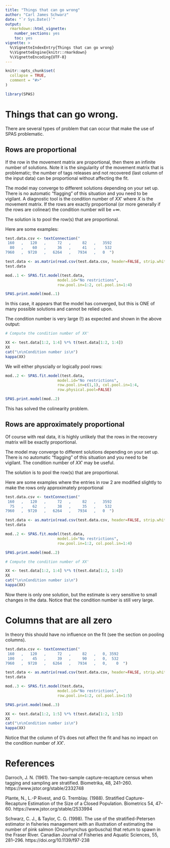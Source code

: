 ```yaml
---
title: "Things that can go wrong"
author: "Carl James Schwarz"
date: "`r Sys.Date()`"
output:
  rmarkdown::html_vignette:
    number_sections: yes
    toc: yes
vignette: >
  %\VignetteIndexEntry{Things that can go wrong} 
  %\VignetteEngine{knitr::rmarkdown} 
  %\VignetteEncoding{UTF-8}
---
```


```r
knitr::opts_chunk$set(
  collapse = TRUE,
  comment = "#>"
)

library(SPAS)  

```

# Things that can go wrong.
There are several types of problem that can occur that make the use of 
SPAS problematic.

## Rows are proportional
If the row in the movement matrix are proportional, then there an infinite
number of solutions. Note it is the singularity of the movement matrix 
that is problematic; the number of tags releases and not recovered (last column of
the input data) can be proportional without affecting the fit.

The model may converge to different solutions depending on your set up.
There is no automatic "flagging" of this situation and you need
to be vigilant. A diagnostic tool is the condition number of
$XX'$ where $X$ is the movement matrix. If the rows are exactly 
proportional (or more generally if the rows are colinear) the
condition number will be $+\infty$. 

The solution is to pool the row(s) that are proportional.

Here are some examples:

```r

test.data.csv <- textConnection("
 160   ,   120   ,     72   ,     82   ,   3592
  80   ,    60   ,     36   ,     41   ,    532
7960   ,  9720   ,   6264   ,   7934   ,   0  ")

test.data <- as.matrix(read.csv(test.data.csv, header=FALSE, strip.white=TRUE))
test.data

mod..1 <- SPAS.fit.model(test.data,
                       model.id="No restrictions",
                       row.pool.in=1:2, col.pool.in=1:4)

SPAS.print.model(mod..1)
```

In this case, it appears that the model has converged, but this is ONE of many possible 
solutions and cannot be relied upon.

The condition number is very large (!) as expected and shown in the above output:
```r
# Compute the condition number of XX'

XX <- test.data[1:2, 1:4] %*% t(test.data[1:2, 1:4])
XX
cat("\n\nCondition number is\n")
kappa(XX)
```

We will either physcially or logically pool rows:
```r
mod..2 <- SPAS.fit.model(test.data,
                       model.id="No restrictions",
                       row.pool.in=c(1,1), col.pool.in=1:4, 
                       row.physical.pool=FALSE)

SPAS.print.model(mod..2)
```

This has solved the colinearity problem.

## Rows are approximately proportional
Of course with real data, it is highly unlikely that the rows in the
recovery matrix will be exactly proportional. 

The model may converge to different solutions depending on your set up.
There is no automatic "flagging" of this situation and you need
to be vigilant. The condition number of $XX'$ may be useful.

The solution is to pool the row(s) that are proportional.

Here are some examples where the entries in row 2 are modified
slightly to make the rows only approximately proportional

```r

test.data.csv <- textConnection("
 160   ,   120   ,     72   ,     82   ,   3592
  75   ,    62   ,     38   ,     35   ,    532
7960   ,  9720   ,   6264   ,   7934   ,   0  ")

test.data <- as.matrix(read.csv(test.data.csv, header=FALSE, strip.white=TRUE))
test.data

mod..2 <- SPAS.fit.model(test.data,
                       model.id="No restrictions",
                       row.pool.in=1:2, col.pool.in=1:4)

SPAS.print.model(mod..2)

# Compute the condition number of XX'

XX <- test.data[1:2, 1:4] %*% t(test.data[1:2, 1:4])
XX
cat("\n\nCondition number is\n")
kappa(XX)
```

Now there is only one solution, but the estimate is very sensitive
to small changes in the data. Notice that the condition number
is still very large.


# Columns that are all zero
In theory this should have no influence on the fit (see the 
section on pooling columns). 

```r

test.data.csv <- textConnection("
 160   ,   120   ,     72   ,     82   ,   0, 3592
 100   ,    45   ,     39   ,     90   ,   0,  532
7960   ,  9720   ,   6264   ,   7934   ,   0,    0  ")

test.data <- as.matrix(read.csv(test.data.csv, header=FALSE, strip.white=TRUE))
test.data

mod..3 <- SPAS.fit.model(test.data,
                       model.id="No restrictions",
                       row.pool.in=1:2, col.pool.in=1:5)

SPAS.print.model(mod..3)

XX <- test.data[1:2, 1:5] %*% t(test.data[1:2, 1:5])
XX
cat("\n\nCondition number is\n")
kappa(XX)
```

Notice that the column of 0's does not affect the fit
and has no impact on the condition number of $XX'$.


# References
Darroch, J. N. (1961). The two-sample capture-recapture census when tagging and sampling are stratified. Biometrika, 48, 241–260.
https://www.jstor.org/stable/2332748

Plante, N., L.-P Rivest, and G. Tremblay. (1988). Stratified Capture-Recapture Estimation of the Size of a Closed Population. Biometrics 54, 47-60.
https://www.jstor.org/stable/2533994

Schwarz, C. J., & Taylor, C. G. (1998). The use of the stratified-Petersen estimator in fisheries management with an illustration of estimating the number of pink salmon (Oncorhynchus gorbuscha) that return to spawn in the Fraser River. Canadian Journal of Fisheries and Aquatic Sciences, 55, 281–296.
https://doi.org/10.1139/f97-238

